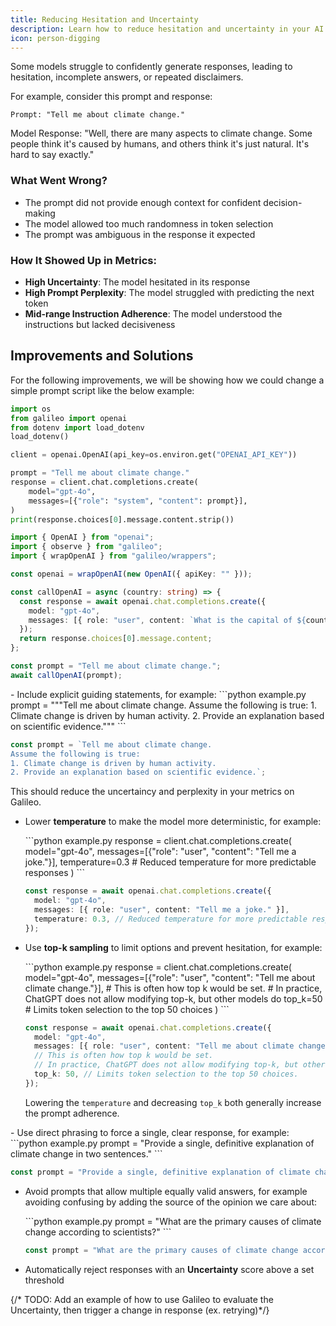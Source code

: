 ```yaml
---
title: Reducing Hesitation and Uncertainty
description: Learn how to reduce hesitation and uncertainty in your AI models.
icon: person-digging
---
```


Some models struggle to confidently generate responses, leading to hesitation, incomplete answers, or repeated disclaimers.

For example, consider this prompt and response:
```
Prompt: "Tell me about climate change." 
```
<Card>
Model Response: "Well, there are many aspects to climate change. Some people think it's caused by humans, and others think it's just natural. It's hard to say exactly."
</Card>

### What Went Wrong?
- The prompt did not provide enough context for confident decision-making
- The model allowed too much randomness in token selection
- The prompt was ambiguous in the response it expected

### How It Showed Up in Metrics:
- **High Uncertainty**: The model hesitated in its response
- **High Prompt Perplexity**: The model struggled with predicting the next token
- **Mid-range Instruction Adherence**: The model understood the instructions but lacked decisiveness


## Improvements and Solutions

For the following improvements, we will be showing how we could change a simple prompt script like the below example:
<CodeGroup>
```python example.py
import os
from galileo import openai
from dotenv import load_dotenv
load_dotenv()

client = openai.OpenAI(api_key=os.environ.get("OPENAI_API_KEY"))

prompt = "Tell me about climate change."
response = client.chat.completions.create(
    model="gpt-4o",
    messages=[{"role": "system", "content": prompt}],
)
print(response.choices[0].message.content.strip())
```

```typescript example.ts
import { OpenAI } from "openai";
import { observe } from "galileo";
import { wrapOpenAI } from "galileo/wrappers";

const openai = wrapOpenAI(new OpenAI({ apiKey: "" }));

const callOpenAI = async (country: string) => {
  const response = await openai.chat.completions.create({
    model: "gpt-4o",
    messages: [{ role: "user", content: `What is the capital of ${country}?` }],
  });
  return response.choices[0].message.content;
};

const prompt = "Tell me about climate change.";
await callOpenAI(prompt);
```
</CodeGroup>

<Steps>
<Step title="Provide Stronger Context in Prompts">
- Include explicit guiding statements, for example:

  <CodeGroup>
  ```python example.py
  prompt = """Tell me about climate change. 
    Assume the following is true: 
    1. Climate change is driven by human activity. 
    2. Provide an explanation based on scientific evidence."""
  ```

  ```typescript example.ts
  const prompt = `Tell me about climate change. 
  Assume the following is true: 
  1. Climate change is driven by human activity. 
  2. Provide an explanation based on scientific evidence.`;
  ```
  </CodeGroup>

  This should reduce the uncertaincy and perplexity in your metrics on Galileo.
</Step>
<Step title="Adjust Model Sampling Parameters">

- Lower **temperature** to make the model more deterministic, for example:

  <CodeGroup>
  ```python example.py
  response = client.chat.completions.create(
      model="gpt-4o",
      messages=[{"role": "user", "content": "Tell me a joke."}],
      temperature=0.3  # Reduced temperature for more predictable responses
  )
  ```
  
  ```typescript example.ts
  const response = await openai.chat.completions.create({
    model: "gpt-4o",
    messages: [{ role: "user", content: "Tell me a joke." }],
    temperature: 0.3, // Reduced temperature for more predictable responses
  });
  ```
  </CodeGroup>

- Use **top-k sampling** to limit options and prevent hesitation, for example:

  <CodeGroup>
  ```python example.py
  response = client.chat.completions.create(
      model="gpt-4o",
      messages=[{"role": "user", "content": "Tell me about climate change."}],
      # This is often how top k would be set. 
      # In practice, ChatGPT does not allow modifying top-k, but other models do
      top_k=50  # Limits token selection to the top 50 choices
  )
  ```
  
  ```typescript example.ts
  const response = await openai.chat.completions.create({
    model: "gpt-4o",
    messages: [{ role: "user", content: "Tell me about climate change." }],
    // This is often how top k would be set. 
    // In practice, ChatGPT does not allow modifying top-k, but other models do
    top_k: 50, // Limits token selection to the top 50 choices. 
  });
  ```
  </CodeGroup>

    Lowering the `temperature` and decreasing `top_k` both generally increase the prompt adherence.

</Step>
<Step title="Modify Prompt Structure">
- Use direct phrasing to force a single, clear response, for example:

  <CodeGroup>
  ```python example.py
  prompt = "Provide a single, definitive explanation of climate change in two sentences."
  ```
  
  ```typescript example.ts
  const prompt = "Provide a single, definitive explanation of climate change in two sentences.";
  ```
  </CodeGroup>

- Avoid prompts that allow multiple equally valid answers, for example avoiding confusing by adding the source of the opinion we care about:

  <CodeGroup>
  ```python example.py
  prompt = "What are the primary causes of climate change according to scientists?"
  ```
  
  ```typescript example.ts
  const prompt = "What are the primary causes of climate change according to scientists?";
  ```
  </CodeGroup>
</Step>
<Step title="Apply Uncertainty-Based Filtering">

- Automatically reject responses with an **Uncertainty** score above a set threshold

{/* TODO: Add an example of how to use Galileo to evaluate the Uncertainty, then trigger a change in response (ex. retrying)*/}

</Step>
</Steps>
